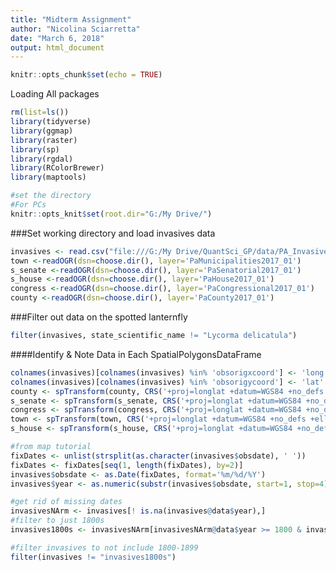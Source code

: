 ---
title: "Midterm Assignment"
author: "Nicolina Sciarretta"
date: "March 6, 2018"
output: html_document
---

```{r setup, include=FALSE}
knitr::opts_chunk$set(echo = TRUE)
```

Loading All packages
```{r}
rm(list=ls())
library(tidyverse)
library(ggmap)
library(raster)
library(sp)
library(rgdal)
library(RColorBrewer)
library(maptools)
```



```{r}
#set the directory
#For PCs
knitr::opts_knit$set(root.dir="G:/My Drive/")
```


###Set working directory and load invasives data
```{r}
invasives <- read.csv("file:///G:/My Drive/QuantSci_GP/data/PA_Invasive_Species/all_obs_imap_18Dec17_v2_0.csv")
town <-readOGR(dsn=choose.dir(), layer='PaMunicipalities2017_01')
s_senate <-readOGR(dsn=choose.dir(), layer='PaSenatorial2017_01')
s_house <-readOGR(dsn=choose.dir(), layer='PaHouse2017_01')
congress <-readOGR(dsn=choose.dir(), layer='PaCongressional2017_01')
county <-readOGR(dsn=choose.dir(), layer='PaCounty2017_01')
```



###Filter out data on the spotted lanternfly
```{r}
filter(invasives, state_scientific_name != "Lycorma delicatula")
```

####Identify & Note Data in Each SpatialPolygonsDataFrame

```{r}
colnames(invasives)[colnames(invasives) %in% 'obsorigxcoord'] <- 'long'
colnames(invasives)[colnames(invasives) %in% 'obsorigycoord'] <- 'lat'
county <- spTransform(county, CRS('+proj=longlat +datum=WGS84 +no_defs +ellps=WGS84 +towgs84=0,0,0'))
s_senate <- spTransform(s_senate, CRS('+proj=longlat +datum=WGS84 +no_defs +ellps=WGS84 +towgs84=0,0,0'))
congress <- spTransform(congress, CRS('+proj=longlat +datum=WGS84 +no_defs +ellps=WGS84 +towgs84=0,0,0'))
town <- spTransform(town, CRS('+proj=longlat +datum=WGS84 +no_defs +ellps=WGS84 +towgs84=0,0,0'))
s_house <- spTransform(s_house, CRS('+proj=longlat +datum=WGS84 +no_defs +ellps=WGS84 +towgs84=0,0,0'))
```



```{r}
#from map tutorial
fixDates <- unlist(strsplit(as.character(invasives$obsdate), ' '))
fixDates <- fixDates[seq(1, length(fixDates), by=2)]
invasives$obsdate <- as.Date(fixDates, format='%m/%d/%Y')
invasives$year <- as.numeric(substr(invasives$obsdate, start=1, stop=4))

#get rid of missing dates
invasivesNArm <- invasives[! is.na(invasives@data$year),]
#filter to just 1800s
invasives1800s <- invasivesNArm[invasivesNArm@data$year >= 1800 & invasivesNArm@data$year <= 1890,]

#filter invasives to not include 1800-1899
filter(invasives != "invasives1800s")
```







